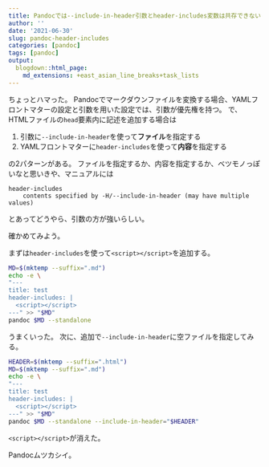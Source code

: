 ```yaml
---
title: Pandocでは--include-in-header引数とheader-includes変数は共存できない
author: ''
date: '2021-06-30'
slug: pandoc-header-includes
categories: [pandoc]
tags: [pandoc]
output:
  blogdown::html_page:
    md_extensions: +east_asian_line_breaks+task_lists
---
```


ちょっとハマった。
Pandocでマークダウンファイルを変換する場合、YAMLフロントマターの設定と引数を用いた設定では、引数が優先権を持つ。
で、HTMLファイルの`head`要素内に記述を追加する場合は

1. 引数に`--include-in-header`を使って**ファイル**を指定する
1. YAMLフロントマターに`header-includes`を使って**内容**を指定する

の2パターンがある。
ファイルを指定するか、内容を指定するか、ベツモノっぽいなと思いきや、マニュアルには

```
header-includes
    contents specified by -H/--include-in-header (may have multiple values) 
```

とあってどうやら、引数の方が強いらしい。

確かめてみよう。

まずは`header-includes`を使って`<script></script>`を追加する。

```bash
MD=$(mktemp --suffix=".md")
echo -e \
"---
title: test
header-includes: |
  <script></script>
---" >> "$MD"
pandoc $MD --standalone
```

うまくいった。
次に、追加で`--include-in-header`に空ファイルを指定してみる。

```bash
HEADER=$(mktemp --suffix=".html")
MD=$(mktemp --suffix=".md")
echo -e \
"---
title: test
header-includes: |
  <script></script>
---" >> "$MD"
pandoc $MD --standalone --include-in-header="$HEADER"
```

`<script></script>`が消えた。

Pandocムツカシイ。